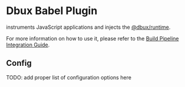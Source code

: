 # Dbux Babel Plugin


<TOC toc={toc} />

<CodeLink path="dbux-babel-plugin" /> instruments JavaScript applications and injects the [@dbux/runtime](./dbux-runtime).

For more information on how to use it, please refer to the [Build Pipeline Integration Guide](../guides/03-build-pipeline-integration.mdx).


## Config

TODO: add proper list of configuration options here
